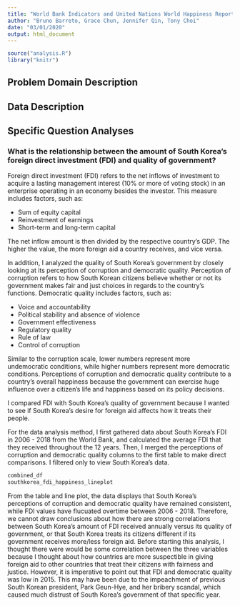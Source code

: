 ```yaml
---
title: "World Bank Indicators and United Nations World Happiness Report"
author: "Bruno Barreto, Grace Chun, Jennifer Qin, Tony Choi"
date: "03/01/2020"
output: html_document
---
```


```r
source("analysis.R")
library("knitr")
```

## Problem Domain Description


## Data Description


## Specific Question Analyses

### What is the relationship between the amount of South Korea's foreign direct investment (FDI) and quality of government? ###

Foreign direct investment (FDI) refers to the net inflows of investment to acquire a lasting management interest (10% or more of voting stock) in an enterprise operating in an economy besides the investor. This measure includes factors, such as:

* Sum of equity capital 
* Reinvestment of earnings
* Short-term and long-term capital 

The net inflow amount is then divided by the respective country's GDP. The higher the value, the more foreign aid a country receives, and vice versa. 

In addition, I analyzed the quality of South Korea's government by closely looking at its perception of corruption and democratic quality. Perception of corruption refers to how South Korean citizens believe whether or not its government makes fair and just choices in regards to the country's functions. Democratic quality includes factors, such as:

* Voice and accountability
* Political stability and absence of violence
* Government effectiveness
* Regulatory quality
* Rule of law
* Control of corruption

Similar to the corruption scale, lower numbers represent more undemocratic conditions, while higher numbers represent more democratic conditions. Perceptions of corruption and democratic quality contribute to a country's overall happiness because the government can exercise huge influence over a citizen's life and happiness based on its policy decisions.

I compared FDI with South Korea's quality of government because I wanted to see if South Korea's desire for foreign aid affects how it treats their people.

For the data analysis method, I first gathered data about South Korea's FDI in 2006 - 2018 from the World Bank, and calculated the average FDI that they received throughout the 12 years. Then, I merged the perceptions of corruption and democratic quality columns to the first table to make direct comparisons. I filtered only to view South Korea's data. 

```r
combined_df
southkorea_fdi_happiness_lineplot
```

From the table and line plot, the data displays that South Korea's perceptions of corruption and democratic quality have remained consistent, while FDI values have flucuated overtime between 2006 - 2018. Therefore, we cannot draw conclusions about how there are strong correlations between South Korea's amount of FDI received annually versus its quality of government, or that South Korea treats its citizens different if its government receives more/less foreign aid. Before starting this analysis, I thought there were would be some correlation between the three variables because I thought about how countries are more suspectible in giving foreign aid to other countries that treat their citizens with fairness and justice. However, it is imperative to point out that FDI and democratic quality was low in 2015. This may have been due to the impeachment of previous South Korean president, Park Geun-Hye, and her bribery scandal, which caused much distrust of South Korea's government of that specific year.














